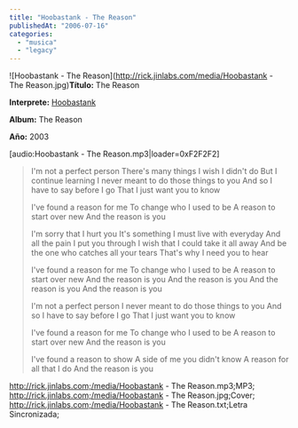 ```yaml
---
title: "Hoobastank - The Reason"
publishedAt: "2006-07-16"
categories: 
  - "musica"
  - "legacy"
---
```


![Hoobastank - The Reason](http://rick.jinlabs.com/media/Hoobastank - The Reason.jpg)**Título:** The Reason

**Interprete:** [Hoobastank](http://www.hoobastank.com/)

**Album:** The Reason

**Año:** 2003  

\[audio:Hoobastank - The Reason.mp3|loader=0xF2F2F2\]

> I'm not a perfect person There's many things I wish I didn't do But I continue learning I never meant to do those things to you And so I have to say before I go That I just want you to know
> 
> I've found a reason for me To change who I used to be A reason to start over new And the reason is you
> 
> I'm sorry that I hurt you It's something I must live with everyday And all the pain I put you through I wish that I could take it all away And be the one who catches all your tears That's why I need you to hear
> 
> I've found a reason for me To change who I used to be A reason to start over new And the reason is you And the reason is you And the reason is you And the reason is you
> 
> I'm not a perfect person I never meant to do those things to you And so I have to say before I go That I just want you to know
> 
> I've found a reason for me To change who I used to be A reason to start over new And the reason is you
> 
> I've found a reason to show A side of me you didn't know A reason for all that I do And the reason is you

http://rick.jinlabs.com;/media/Hoobastank - The Reason.mp3;MP3; http://rick.jinlabs.com;/media/Hoobastank - The Reason.jpg;Cover; http://rick.jinlabs.com;/media/Hoobastank - The Reason.txt;Letra Sincronizada;
